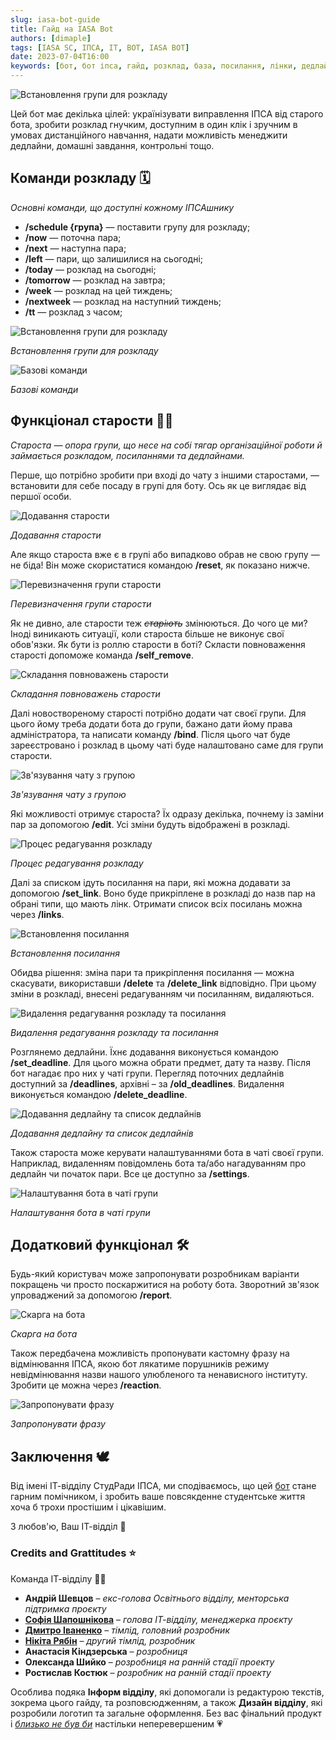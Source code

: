 ```yaml
---
slug: iasa-bot-guide
title: Гайд на IASA Bot
authors: [dimaple]
tags: [IASA SC, ІПСА, IT, BOT, IASA BOT]
date: 2023-07-04T16:00
keywords: [бот, бот іпса, гайд, розклад, база, посилання, лінки, дедлайн, асистент, Студрада]
---
```

<img alt="Встановлення групи для розкладу"
  src="https://github.com/IASAStudentCouncil/iasa-sc-blog/blob/main/blog/IT/iasa-bot/preview.png?raw=true"
  className="center"/>

<!--truncate-->

Цей бот має декілька цілей: українізувати виправлення ІПСА від старого бота, зробити розклад гнучким, доступним в один 
клік і зручним в умовах дистанційного навчання, надати можливість менеджити дедлайни, домашні завдання, контрольні тощо.

## Команди розкладу 🗓

*Основні команди, що доступні кожному ІПСАшнику*

- **/schedule {група}** — поставити групу для розкладу;
- **/now** — поточна пара;
- **/next** — наступна пара;
- **/left** — пари, що залишилися на сьогодні;
- **/today** — розклад на сьогодні;
- **/tomorrow** — розклад на завтра;
- **/week** — розклад на цей тиждень;
- **/nextweek**  — розклад на наступний тиждень;
- **/tt** — розклад з часом;

<img alt="Встановлення групи для розкладу"
  src="https://github.com/IASAStudentCouncil/iasa-sc-blog/blob/main/blog/IT/iasa-bot/schedule.gif?raw=true"
  className="center"/>
_<p className="center">Встановлення групи для розкладу</p>_

<img alt="Базові команди"
  src="https://github.com/IASAStudentCouncil/iasa-sc-blog/blob/main/blog/IT/iasa-bot/base_commands.gif?raw=true"
  className="center"/>
_<p className="center">Базові команди</p>_


## Функціонал старости 💪😎

*Староста — опора групи, що несе на собі тягар організаційної роботи й займається розкладом, посиланнями та дедлайнами.*

Перше, що потрібно зробити при вході до чату з іншими старостами, — встановити для себе посаду в групі для боту. 
Ось як це виглядає від першої особи.

<img alt="Додавання старости"
  src="https://github.com/IASAStudentCouncil/iasa-sc-blog/blob/main/blog/IT/iasa-bot/set_head.gif?raw=true"
  className="center"/>
_<p className="center">Додавання старости</p>_


Але якщо староста вже є в групі або випадково обрав не свою групу — не біда! Він може скористатися командою **/reset**, 
як показано нижче.

<img alt="Перевизначення групи старости"
  src="https://github.com/IASAStudentCouncil/iasa-sc-blog/blob/main/blog/IT/iasa-bot/reset_head.gif?raw=true"
  className="center"/>
_<p className="center">Перевизначення групи старости</p>_


Як не дивно, але старости теж *~~старіють~~* змінюються. До чого це ми? Іноді виникають ситуації, коли староста 
більше не виконує свої обов'язки. Як бути із роллю старости в боті? Скласти повноваження старості допоможе команда 
**/self_remove**.

<img alt="Складання повноважень старости"
  src="https://github.com/IASAStudentCouncil/iasa-sc-blog/blob/main/blog/IT/iasa-bot/self_remove.gif?raw=true"
  className="center"/>
_<p className="center">Складання повноважень старости</p>_


Далі новоствореному старості потрібно додати чат своєї групи. Для цього йому треба додати бота до групи, бажано дати 
йому права адміністратора, та написати команду **/bind**. Після цього чат буде зареєстровано і розклад в цьому чаті буде
налаштовано саме для групи старости.

<img alt="Зв'язування чату з групою"
  src="https://github.com/IASAStudentCouncil/iasa-sc-blog/blob/main/blog/IT/iasa-bot/bind.gif?raw=true"
  className="center"/>
_<p className="center">Зв'язування чату з групою</p>_

Які можливості отримує староста? Їх одразу декілька, почнему із заміни пар за допомогою **/edit**. Усі зміни будуть 
відображені в розкладі.

<img alt="Процес редагування розкладу"
  src="https://github.com/IASAStudentCouncil/iasa-sc-blog/blob/main/blog/IT/iasa-bot/edit_set.gif?raw=true"
  className="center"/>
_<p className="center">Процес редагування розкладу</p>_

Далі за списком ідуть посилання на пари, які можна додавати за допомогою **/set_link**. Воно буде прикріплене в 
розкладі до назв пар на обрані типи, що мають лінк. Отримати список всіх посилань можна через **/links**.

<img alt="Встановлення посилання"
  src="https://github.com/IASAStudentCouncil/iasa-sc-blog/blob/main/blog/IT/iasa-bot/link_set.gif?raw=true"
  className="center"/>
_<p className="center">Встановлення посилання</p>_

Обидва рішення: зміна пари та прикріплення посилання — можна скасувати, використавши **/delete** та **/delete_link** 
відповідно. При цьому зміни в розкладі, внесені редагуванням чи посиланням, видаляються.

<img alt="Видалення редагування розкладу та посилання"
  src="https://github.com/IASAStudentCouncil/iasa-sc-blog/blob/main/blog/IT/iasa-bot/delete_edit_and_link.gif?raw=true"
  className="center"/>
_<p className="center">Видалення редагування розкладу та посилання</p>_


Розглянемо дедлайни. Їхнє додавання виконується командою **/set_deadline**. Для цього можна обрати предмет, дату та 
назву. Після бот нагадає про них у чаті групи. Перегляд поточних дедлайнів доступний за **/deadlines**, архівні – за 
**/old_deadlines**. Видалення виконується командою **/delete_deadline**.

<img alt="Додавання дедлайну та список дедлайнів"
  src="https://github.com/IASAStudentCouncil/iasa-sc-blog/blob/main/blog/IT/iasa-bot/deadline_set.gif?raw=true"
  className="center"/>
_<p className="center">Додавання дедлайну та список дедлайнів</p>_

Також староста може керувати налаштуваннями бота в чаті своєї групи. Наприклад, видаленням повідомлень бота та/або 
нагадуванням про дедлайн чи початок пари. Все це доступно за **/settings**.

<img alt="Налаштування бота в чаті групи"
  src="https://github.com/IASAStudentCouncil/iasa-sc-blog/blob/main/blog/IT/iasa-bot/settings.gif?raw=true"
  className="center"/>
_<p className="center">Налаштування бота в чаті групи</p>_


## Додатковий функціонал 🛠

Будь-який користувач може запропонувати розробникам варіанти покращень чи просто поскаржитися на роботу бота. 
Зворотний зв'язок упроваджений за допомогою **/report**.

<img alt="Скарга на бота"
  src="https://github.com/IASAStudentCouncil/iasa-sc-blog/blob/main/blog/IT/iasa-bot/report.gif?raw=true"
  className="center"/>
_<p className="center">Скарга на бота</p>_


Також передбачена можливість пропонувати кастомну фразу на відмінювання ІПСА, якою бот лякатиме порушників режиму 
невідмінювання назви нашого улюбленого та ненависного інституту. Зробити це можна через **/reaction**.

<img alt="Запропонувати фразу"
  src="https://github.com/IASAStudentCouncil/iasa-sc-blog/blob/main/blog/IT/iasa-bot/reaction.gif?raw=true"
  className="center"/>
_<p className="center">Запропонувати фразу</p>_


## Заключення 🕊

Від імені ІТ-відділу СтудРади ІПСА, ми сподіваємось, що цей [бот](https://t.me/iasa_mate_bot) стане гарним помічником, і зробить ваше повсякденне 
студентське життя хоча б трохи простішим і цікавішим.

З любов'ю,
Ваш ІТ-відділ 🤍

### Credits and Grattitudes ⭐️

Команда ІТ-відділу 👩‍💻

- **Андрій Шевцов** – _екс-голова Освітнього відділу, менторська підтримка проєкту_ 
- [**Софія Шапошнікова**](https://t.me/tea_sotea) – _голова ІТ-відділу, менеджерка проєкту_
- [**Дмитро Іваненко**](https://t.me/dimaple) – _тімлід, головний розробник_
- [**Нікіта Рябін**](https://t.me/akaspeh) – _другий тімлід, розробник_
- **Анастасія Кіндзерська** – _розробниця_
- **Олександа Шийко** – _розробниця на ранній стадії проекту_
- **Ростислав Костюк** – _розробник на ранній стадії проекту_

Особлива подяка **Інформ відділу**, які допомогали із редактурою текстів, зокрема цього гайду, та розповсюдженням, а 
також **Дизайн відділу**, які розробили логотип та загальне оформлення. Без вас фінальний продукт і 
_<ins>близько не був би</ins>_ настільки неперевершеним 💗
